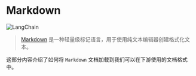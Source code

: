 # Markdown
![LangChain](https://pica.zhimg.com/50/v2-56e8bbb52aa271012541c1fe1ceb11a2_r.gif 'LangChain中文网')

> [Markdown](https://en.wikipedia.org/wiki/Markdown) 是一种轻量级标记语言，用于使用纯文本编辑器创建格式化文本。

这部分内容介绍了如何将 `Markdown` 文档加载到我们可以在下游使用的文档格式中。


<Example/>
